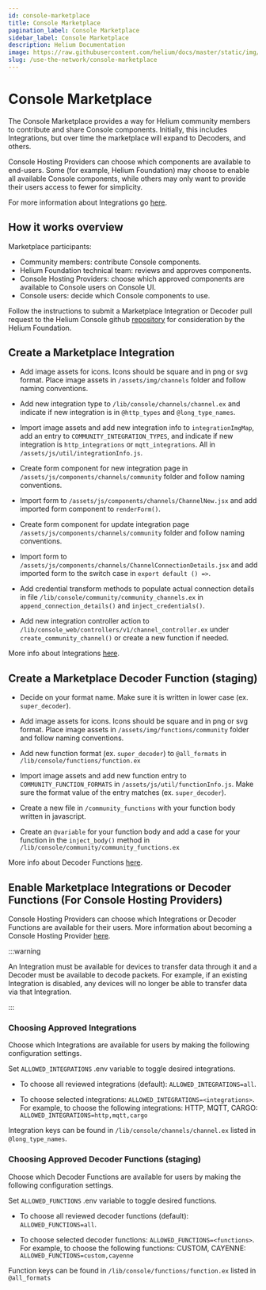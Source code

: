 ```yaml
---
id: console-marketplace
title: Console Marketplace
pagination_label: Console Marketplace
sidebar_label: Console Marketplace
description: Helium Documentation
image: https://raw.githubusercontent.com/helium/docs/master/static/img/link-image.png
slug: /use-the-network/console-marketplace
---
```


# Console Marketplace

The Console Marketplace provides a way for Helium community members to contribute and share Console
components. Initially, this includes Integrations, but over time the marketplace will expand to
Decoders, and others.

Console Hosting Providers can choose which components are available to end-users. Some (for example,
Helium Foundation) may choose to enable all available Console components, while others may only want
to provide their users access to fewer for simplicity.

For more information about Integrations go [here](/use-the-network/console/integrations).

## How it works overview

Marketplace participants:

- Community members: contribute Console components.
- Helium Foundation technical team: reviews and approves components.
- Console Hosting Providers: choose which approved components are available to Console users on
  Console UI.
- Console users: decide which Console components to use.

Follow the instructions to submit a Marketplace Integration or Decoder pull request to the Helium
Console github [repository](https://github.com/helium/console) for consideration by the Helium
Foundation.

## Create a Marketplace Integration

- Add image assets for icons. Icons should be square and in png or svg format. Place image assets in
  `/assets/img/channels` folder and follow naming conventions.

- Add new integration type to `/lib/console/channels/channel.ex` and indicate if new integration is
  in `@http_types` and `@long_type_names`.

- Import image assets and add new integration info to `integrationImgMap`, add an entry to
  `COMMUNITY_INTEGRATION_TYPES`, and indicate if new integration is `http_integrations` or
  `mqtt_integrations`. All in `/assets/js/util/integrationInfo.js`.

- Create form component for new integration page in `/assets/js/components/channels/community`
  folder and follow naming conventions.

- Import form to `/assets/js/components/channels/ChannelNew.jsx` and add imported form component to
  `renderForm()`.

- Create form component for update integration page `/assets/js/components/channels/community`
  folder and follow naming conventions.

- Import form to `/assets/js/components/channels/ChannelConnectionDetails.jsx` and add imported form
  to the switch case in `export default () =>`.

- Add credential transform methods to populate actual connection details in file
  `/lib/console/community/community_channels.ex` in `append_connection_details()` and
  `inject_credentials()`.

- Add new integration controller action to `/lib/console_web/controllers/v1/channel_controller.ex`
  under `create_community_channel()` or create a new function if needed.

More info about Integrations [here](/use-the-network/console/integrations).

## Create a Marketplace Decoder Function (staging)

- Decide on your format name. Make sure it is written in lower case (ex. `super_decoder`).

- Add image assets for icons. Icons should be square and in png or svg format. Place image assets in
  `/assets/img/functions/community` folder and follow naming conventions.

- Add new function format (ex. `super_decoder`) to `@all_formats` in
  `/lib/console/functions/function.ex`

- Import image assets and add new function entry to `COMMUNITY_FUNCTION_FORMATS` in
  `/assets/js/util/functionInfo.js`. Make sure the format value of the entry matches (ex.
  `super_decoder`).

- Create a new file in `/community_functions` with your function body written in javascript.

- Create an `@variable` for your function body and add a case for your function in the
  `inject_body()` method in `/lib/console/community/community_functions.ex`

More info about Decoder Functions [here](/use-the-network/console/functions).

## Enable Marketplace Integrations or Decoder Functions (For Console Hosting Providers)

Console Hosting Providers can choose which Integrations or Decoder Functions are available for their
users. More information about becoming a Console Hosting Provider
[here](/use-the-network/run-a-network-server).

:::warning

An Integration must be available for devices to transfer data through it and a Decoder must be
available to decode packets. For example, if an existing Integration is disabled, any devices will
no longer be able to transfer data via that Integration.

:::

### Choosing Approved Integrations

Choose which Integrations are available for users by making the following configuration settings.

Set `ALLOWED_INTEGRATIONS` .env variable to toggle desired integrations.

- To choose all reviewed integrations (default): `ALLOWED_INTEGRATIONS=all`.

- To choose selected integrations: `ALLOWED_INTEGRATIONS=<integrations>`. For example, to choose the
  following integrations: HTTP, MQTT, CARGO: `ALLOWED_INTEGRATIONS=http,mqtt,cargo`

Integration keys can be found in `/lib/console/channels/channel.ex` listed in `@long_type_names`.

### Choosing Approved Decoder Functions (staging)

Choose which Decoder Functions are available for users by making the following configuration
settings.

Set `ALLOWED_FUNCTIONS` .env variable to toggle desired functions.

- To choose all reviewed decoder functions (default): `ALLOWED_FUNCTIONS=all`.

- To choose selected decoder functions: `ALLOWED_FUNCTIONS=<functions>`. For example, to choose the
  following functions: CUSTOM, CAYENNE: `ALLOWED_FUNCTIONS=custom,cayenne`

Function keys can be found in `/lib/console/functions/function.ex` listed in `@all_formats`
